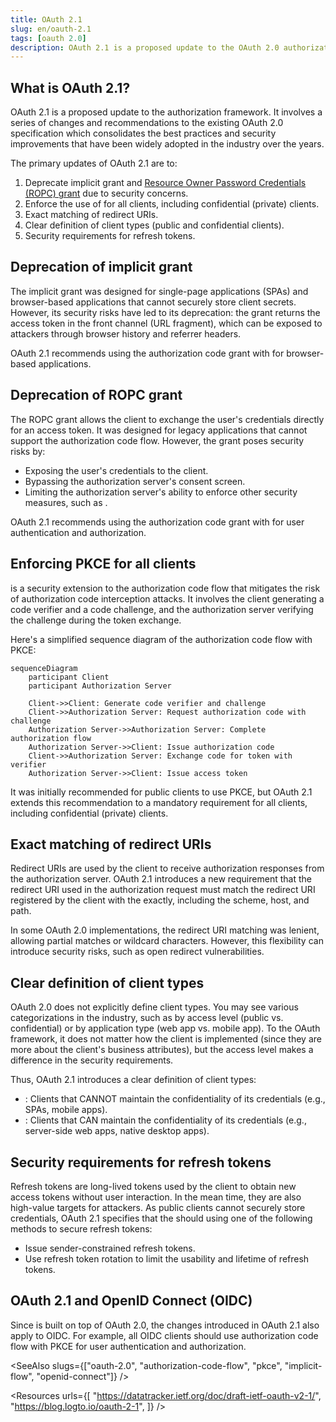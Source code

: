 ```yaml
---
title: OAuth 2.1
slug: en/oauth-2.1
tags: [oauth 2.0]
description: OAuth 2.1 is a proposed update to the OAuth 2.0 authorization framework that aims to improve security and usability by deprecating insecure flows and introducing new best practices.
---
```


## What is OAuth 2.1?

OAuth 2.1 is a proposed update to the <Ref slug="oauth-2.0" /> authorization framework. It involves a series of changes and recommendations to the existing OAuth 2.0 specification which consolidates the best practices and security improvements that have been widely adopted in the industry over the years.

The primary updates of OAuth 2.1 are to:

1. Deprecate <Ref slug="implicit-flow">implicit grant</Ref> and [Resource Owner Password Credentials (ROPC) grant](https://datatracker.ietf.org/doc/html/rfc6749#section-4.3) due to security concerns.
2. Enforce the use of <Ref slug="pkce" /> for all clients, including <Ref slug="client" headingId="confidential-clients">confidential (private) clients</Ref>.
3. Exact matching of <Ref slug="redirect-uri">redirect URIs</Ref>.
4. Clear definition of <Ref slug="client">client</Ref> types (public and confidential clients).
5. Security requirements for <Ref slug="refresh-token">refresh tokens</Ref>.

## Deprecation of implicit grant

The implicit grant was designed for single-page applications (SPAs) and browser-based applications that cannot securely store client secrets. However, its security risks have led to its deprecation: the grant returns the access token in the front channel (URL fragment), which can be exposed to attackers through browser history and referrer headers.

OAuth 2.1 recommends using the <Ref slug="authorization-code-flow">authorization code grant</Ref> with <Ref slug="pkce" /> for browser-based applications.

## Deprecation of ROPC grant

The ROPC grant allows the client to exchange the user's credentials directly for an access token. It was designed for legacy applications that cannot support the authorization code flow. However, the grant poses security risks by:

- Exposing the user's credentials to the client.
- Bypassing the authorization server's consent screen.
- Limiting the authorization server's ability to enforce other security measures, such as <Ref slug="mfa" />.

OAuth 2.1 recommends using the <Ref slug="authorization-code-flow">authorization code grant</Ref> with <Ref slug="pkce" /> for user authentication and authorization.

## Enforcing PKCE for all clients

<Ref slug="pkce" /> is a security extension to the authorization code flow that mitigates the risk of authorization code interception attacks. It involves the client generating a code verifier and a code challenge, and the authorization server verifying the challenge during the token exchange.

Here's a simplified sequence diagram of the authorization code flow with PKCE:

```mermaid
sequenceDiagram
    participant Client
    participant Authorization Server

    Client->>Client: Generate code verifier and challenge
    Client->>Authorization Server: Request authorization code with challenge
    Authorization Server->>Authorization Server: Complete authorization flow
    Authorization Server->>Client: Issue authorization code
    Client->>Authorization Server: Exchange code for token with verifier
    Authorization Server->>Client: Issue access token
```

It was initially recommended for <Ref slug="client" headingId="public-clients">public clients</Ref> to use PKCE, but OAuth 2.1 extends this recommendation to a mandatory requirement for all clients, including <Ref slug="client" headingId="confidential-clients">confidential (private) clients</Ref>.

## Exact matching of redirect URIs

<Ref slug="redirect-uri">Redirect URIs</Ref> are used by the client to receive authorization responses from the authorization server. OAuth 2.1 introduces a new requirement that the redirect URI used in the authorization request must match the redirect URI registered by the client with the <Ref slug="authorization-server" /> exactly, including the scheme, host, and path.

In some OAuth 2.0 implementations, the redirect URI matching was lenient, allowing partial matches or wildcard characters. However, this flexibility can introduce security risks, such as open redirect vulnerabilities.

## Clear definition of client types

OAuth 2.0 does not explicitly define client types. You may see various categorizations in the industry, such as by access level (public vs. confidential) or by application type (web app vs. mobile app). To the OAuth framework, it does not matter how the client is implemented (since they are more about the client's business attributes), but the access level makes a difference in the security requirements.

Thus, OAuth 2.1 introduces a clear definition of client types:

- <Ref slug="client" headingId="public-clients" />: Clients that CANNOT maintain the confidentiality of its credentials (e.g., SPAs, mobile apps).
- <Ref slug="client" headingId="confidential-clients" />: Clients that CAN maintain the confidentiality of its credentials (e.g., server-side web apps, native desktop apps).

## Security requirements for refresh tokens

<Ref slug="refresh-token">Refresh tokens</Ref> are long-lived tokens used by the client to obtain new access tokens without user interaction. In the mean time, they are also high-value targets for attackers. As public clients cannot securely store credentials, OAuth 2.1 specifies that the <Ref slug="authorization-server" /> should using one of the following methods to secure refresh tokens:

- Issue <Ref slug="refresh-token" headingId="sender-constrained-refresh-tokens">sender-constrained refresh tokens</Ref>.
- Use <Ref slug="refresh-token" headingId="refresh-token-rotation">refresh token rotation</Ref> to limit the usability and lifetime of refresh tokens.

## OAuth 2.1 and OpenID Connect (OIDC)

Since <Ref slug="openid-connect" /> is built on top of OAuth 2.0, the changes introduced in OAuth 2.1 also apply to OIDC. For example, all OIDC clients should use authorization code flow with PKCE for user authentication and authorization.

<SeeAlso slugs={["oauth-2.0", "authorization-code-flow", "pkce", "implicit-flow", "openid-connect"]} />

<Resources
  urls={[
    "https://datatracker.ietf.org/doc/draft-ietf-oauth-v2-1/",
    "https://blog.logto.io/oauth-2-1",
  ]}
/>
